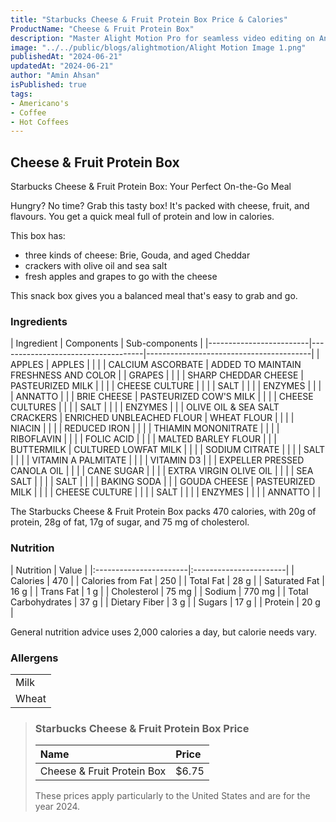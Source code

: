 ```yaml
---
title: "Starbucks Cheese & Fruit Protein Box Price & Calories"
ProductName: "Cheese & Fruit Protein Box" 
description: "Master Alight Motion Pro for seamless video editing on Android, iOS, and Tablets with our ultimate guide, unlocking advanced features and elevating your skills in 2024!"
image: "../../public/blogs/alightmotion/Alight Motion Image 1.png"
publishedAt: "2024-06-21"
updatedAt: "2024-06-21"
author: "Amin Ahsan"
isPublished: true
tags:
- Americano's                
- Coffee
- Hot Coffees   
---
```


## Cheese & Fruit Protein Box 

Starbucks Cheese & Fruit Protein Box: Your Perfect On-the-Go Meal

Hungry? No time? Grab this tasty box! It's packed with cheese, fruit, and flavours. You get a quick meal full of protein and low in calories.

This box has:
- three kinds of cheese: Brie, Gouda, and aged Cheddar
- crackers with olive oil and sea salt 
- fresh apples and grapes to go with the cheese 

This snack box gives you a balanced meal that's easy to grab and go.

### Ingredients
<div style={{ overflowX: 'scroll' }}>
| Ingredient              | Components                         | Sub-components                          |
|-------------------------|------------------------------------|-----------------------------------------|
| APPLES                  | APPLES                             |                                         |
|                         | CALCIUM ASCORBATE                  | ADDED TO MAINTAIN FRESHNESS AND COLOR   |
| GRAPES                  |                                    |                                         |
| SHARP CHEDDAR CHEESE    | PASTEURIZED MILK                   |                                         |
|                         | CHEESE CULTURE                     |                                         |
|                         | SALT                               |                                         |
|                         | ENZYMES                            |                                         |
|                         | ANNATTO                            |                                         |
| BRIE CHEESE             | PASTEURIZED COW'S MILK             |                                         |
|                         | CHEESE CULTURES                    |                                         |
|                         | SALT                               |                                         |
|                         | ENZYMES                            |                                         |
| OLIVE OIL & SEA SALT CRACKERS | ENRICHED UNBLEACHED FLOUR   | WHEAT FLOUR                             |
|                         |                                    | NIACIN                                  |
|                         |                                    | REDUCED IRON                            |
|                         |                                    | THIAMIN MONONITRATE                     |
|                         |                                    | RIBOFLAVIN                              |
|                         |                                    | FOLIC ACID                              |
|                         |                                    | MALTED BARLEY FLOUR                     |
|                         | BUTTERMILK                         | CULTURED LOWFAT MILK                    |
|                         |                                    | SODIUM CITRATE                          |
|                         |                                    | SALT                                   |
|                         |                                    | VITAMIN A PALMITATE                     |
|                         |                                    | VITAMIN D3                              |
|                         | EXPELLER PRESSED CANOLA OIL        |                                         |
|                         | CANE SUGAR                         |                                         |
|                         | EXTRA VIRGIN OLIVE OIL             |                                         |
|                         | SEA SALT                           |                                         |
|                         | SALT                               |                                         |
|                         | BAKING SODA                        |                                         |
| GOUDA CHEESE            | PASTEURIZED MILK                   |                                         |
|                         | CHEESE CULTURE                     |                                         |
|                         | SALT                               |                                         |
|                         | ENZYMES                            |                                         |
|                         | ANNATTO                            |                                         |
</div>

The Starbucks Cheese & Fruit Protein Box packs 470 calories, with 20g of protein, 28g of fat, 17g of sugar, and 75 mg of cholesterol.

### Nutrition
<div style={{ overflowX: 'scroll' }}>
    | Nutrition              | Value                  |  
    |:-----------------------|:-----------------------|
    | Calories               | 470                    |  
    | Calories from Fat      | 250                    |  
    | Total Fat              | 28 g                   |  
    | Saturated Fat          | 16 g                   |  
    | Trans Fat              | 1 g                    |  
    | Cholesterol            | 75 mg                  |  
    | Sodium                 | 770 mg                 |  
    | Total Carbohydrates    | 37 g                   |  
    | Dietary Fiber          | 3 g                    |  
    | Sugars                 | 17 g                   |  
    | Protein                | 20 g                   |  
</div>

General nutrition advice uses 2,000 calories a day, but calorie needs vary.

### Allergens
|                      |
|----------------------|
| Milk                 |
| Wheat                |

> ### Starbucks Cheese & Fruit Protein Box Price
> 
> | Name                         | Price |
> |:-----------------------------|:------|
> | Cheese & Fruit Protein Box   | $6.75 |
> 
> These prices apply particularly to the United States and are for the year 2024. 